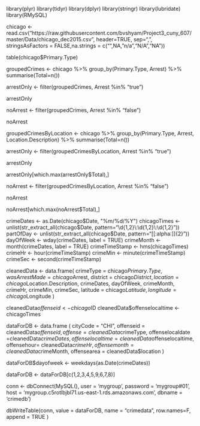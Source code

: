 library(plyr)
library(tidyr)
library(dplyr)
library(stringr)
library(lubridate)
library(RMySQL)

chicago <- read.csv("https://raw.githubusercontent.com/bvshyam/Project3_cuny_607/master/Data/chicago_dec2015.csv", header=TRUE, sep=",", stringsAsFactors = FALSE,na.strings = c("",NA,"n/a","N/A","NA"))


table(chicago$Primary.Type)

groupedCrimes <- chicago %>% group_by(Primary.Type, Arrest) %>% summarise(Total=n())

arrestOnly <- filter(groupedCrimes, Arrest %in% "true")

arrestOnly

noArrest <- filter(groupedCrimes, Arrest %in% "false")

noArrest

groupedCrimesByLocation <- chicago %>% group_by(Primary.Type, Arrest, Location.Description) %>% summarise(Total=n())

arrestOnly <- filter(groupedCrimesByLocation, Arrest %in% "true")

arrestOnly

arrestOnly[which.max(arrestOnly$Total),]

noArrest <- filter(groupedCrimesByLocation, Arrest %in% "false")

noArrest

noArrest[which.max(noArrest$Total),]


crimeDates <- as.Date(chicago$Date, "%m/%d/%Y")
chicagoTimes <- unlist(str_extract_all(chicago$Date, pattern="\\d{1,2}\\:\\d{1,2}\\:\\d{1,2}"))
partOfDay <- unlist(str_extract_all(chicago$Date, pattern="[[:alpha:]]{2}"))
dayOfWeek <- wday(crimeDates, label = TRUE)
crimeMonth <- month(crimeDates, label = TRUE)
crimeTimeStamp <- hms(chicagoTimes)
crimeHr <- hour(crimeTimeStamp)
crimeMin <- minute(crimeTimeStamp)
crimeSec <- second(crimeTimeStamp)


cleanedData <- data.frame(
crimeType = chicago$Primary.Type,
wasArrestMade = chicago$Arrest,
district = chicago$District,
location = chicago$Location.Description,
crimeDates,
dayOfWeek,
crimeMonth,
crimeHr,
crimeMin,
crimeSec,
latitude = chicago$Latitude,
longitude =chicago$Longitude
)


cleanedData$offenseid <- chicago$ID
cleanedData$offenselocaltime <- chicagoTimes


dataForDB <- data.frame (
cityCode = "CHI",
offenseid = cleanedData$offenseid,
offense = cleanedData$crimeType,
offenselocaldate =cleanedData$crimeDates,
offenselocaltime = cleanedData$offenselocaltime,
offensehour= cleanedData$crimeHr,
offensemonth= cleanedData$crimeMonth,
offensearea = cleanedData$location
)

dataForDB$dayofweek <- weekdays(as.Date(crimeDates))

dataForDB <- dataForDB[c(1,2,3,4,5,9,6,7,8)]

conn <- dbConnect(MySQL(),
                 user = 'mygroup',
                 password = 'mygroup#01',
                 host = 'mygroup.c5rotlbjbl71.us-east-1.rds.amazonaws.com',
                 dbname = 'crimedb')

dbWriteTable(conn, value = dataForDB, name = "crimedata", row.names=F, append = TRUE ) 
